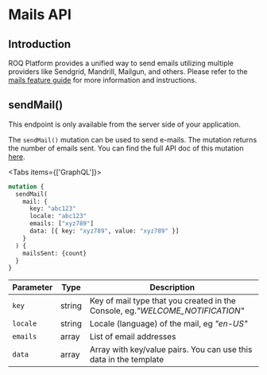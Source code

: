 
# Mails API

## Introduction

ROQ Platform provides a unified way to send emails utilizing multiple providers like Sendgrid, Mandrill, Mailgun, and
others. Please refer to the [mails feature guide](/feature-guides/mails) for more information and instructions.

## sendMail()

<Callout type="info" emoji="ℹ️">
  This endpoint is only available from the server side of your application. 
</Callout>

The `sendMail()` mutation can be used to send e-mails. The mutation returns the number of emails sent. You can find
the full API doc of this mutation [here](https://snapshotp.roq-platform.com/docs/#mutation-sendMail).

<Tabs items={['GraphQL']}><Tab>

```graphql
mutation {
  sendMail(
    mail: {
      key: "abc123"
      locale: "abc123"
      emails: ["xyz789"]
      data: [{ key: "xyz789", value: "xyz789" }]
    }
  ) {
    mailsSent: {count}
  }
}

```

</Tab></Tabs>

| Parameter | Type   | Description                                                                   |
|-----------|--------|-------------------------------------------------------------------------------|
| `key`     | string | Key of mail type that you created in the Console, eg._"WELCOME_NOTIFICATION"_ |
| `locale`  | string | Locale (language) of the mail, eg _"en-US"_                                   |
| `emails`  | array  | List of email addresses                                                       |
| `data`    | array  | Array with key/value pairs. You can use this data in the template             | 
